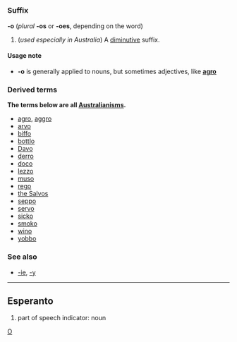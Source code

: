=={{en}}==
[[Category:English language|O]]
===Suffix===
'''-o''' (''plural'' '''-os''' or '''-oes''', depending on the word)

#(''used especially in Australia'') A [[diminutive]] suffix.

====Usage note====
*'''-o''' is generally applied to nouns, but sometimes adjectives, like '''[[agro]]'''

===Derived terms===
'''The terms below are all [[Australianism]]s.'''
*[[agro]], [[aggro]]<!-- aggravation -->
*[[arvo]]<!-- afternoon -->
*[[biffo]]<!-- fighting -->
*[[bottlo]]<!-- bottle shop -->
*[[Davo]]<!-- David, Dave -->
*[[derro]]<!-- derelict, alcoholic, drunk -->
*[[doco]]<!-- documentary -->
*[[lezzo]]<!-- lesbian -->
*[[muso]]<!-- musician -->
*[[rego]]<!-- car registration -->
*[[the Salvos]]<!-- the salvation army -->
*[[seppo]]<!-- "septic tank" = "yank" = american -->
*[[servo]]<!-- service station, petrol station, gas station -->
*[[sicko]]<!-- diminutive? -->
*[[smoko]]<!-- cigarette break -->
*[[wino]]<!-- alcoholic, drunk -->
*[[yobbo]]

===See also===
*[[-ie]], [[-y]]

----
==Esperanto==

# part of speech indicator: noun